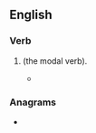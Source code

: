 {{also|Cn|CN|cN|.cn|C/N|Cn.}}
==English==

===Verb===
{{head|en|verb}}

# {{eye dialect of|en|can|nodot=1}} (the modal verb).
#* {{quote-text|en|year=1960|author={{w|Harper Lee}}|title={{w|To Kill a Mockingbird}}|chapter=14|passage="They '''c'n''' go loose and rape up the countryside for all of 'em who run this county care," was one obscure observation we met....}}

===Anagrams===
* {{anagrams|en|a=cn|N.C.|NC}}